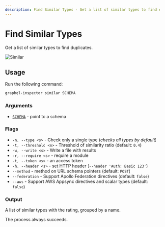 ```yaml
---
description: Find Similar Types - Get a list of similar types to find duplicates.
---
```


# Find Similar Types

Get a list of similar types to find duplicates.

![Similar](/assets/img/cli/similar.jpg)

## Usage

Run the following command:

```sh
graphql-inspector similar SCHEMA
```

### Arguments

- [`SCHEMA`](../api/schema) - point to a schema

### Flags

- `-n, --type <s>` - Check only a single type (_checks all types by default_)
- `-t, --threshold <n>` - Threshold of similarity ratio (default: `0.4`)
- `-w, --write <s>` - Write a file with results
- `-r, --require <s>` - require a module
- `-t, --token <s>` - an access token
- `-h, --header <s>` - set HTTP header (`--header 'Auth: Basic 123'`)
- `--method` - method on URL schema pointers (default: `POST`)
- `--federation` - Support Apollo Federation directives (default: `false`)
- `--aws` - Support AWS Appsync directives and scalar types (default: `false`)

### Output

A list of similar types with the rating, grouped by a name.

The process always succeeds.
